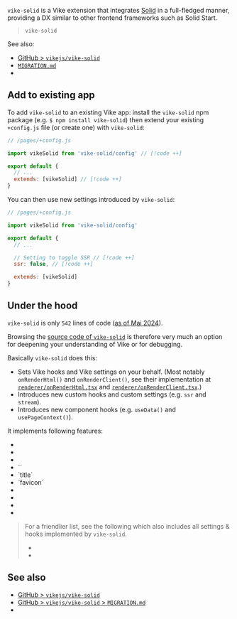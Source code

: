 
`vike-solid` is a <Link href="/extensions">Vike extension</Link> that integrates [Solid](https://solidjs.com) in a full-fledged manner, providing a DX similar to other frontend frameworks such as Solid Start.

> <UseBati>`vike-solid`</UseBati>

See also:
- [GitHub > `vikejs/vike-solid`](https://github.com/vikejs/vike-solid)
- [`MIGRATION.md`](https://github.com/vikejs/vike-solid/blob/main/MIGRATION.md)
- <Link href="/solid" />


## Add to existing app

To add `vike-solid` to an existing Vike app: install the `vike-solid` npm package (e.g. `$ npm install vike-solid`) then extend your existing `+config.js` file (or create one) with `vike-solid`:

```js
// /pages/+config.js

import vikeSolid from 'vike-solid/config' // [!code ++]

export default {
  // ...
  extends: [vikeSolid] // [!code ++]
}
```

You can then use <Link href="#under-the-hood">new settings introduced by `vike-solid`</Link>:

```js
// /pages/+config.js

import vikeSolid from 'vike-solid/config'

export default {
  // ...

  // Setting to toggle SSR // [!code ++]
  ssr: false, // [!code ++]

  extends: [vikeSolid]
}
```


## Under the hood

`vike-solid` is only `542` lines of code ([as of Mai 2024](https://gist.github.com/brillout/e2134686d682e9a450e10e95f1ff570b)).

Browsing the [source code of `vike-solid`](https://github.com/vikejs/vike-solid) is therefore very much an option for deepening your understanding of Vike or for debugging.

Basically `vike-solid` does this:
- Sets <Link href="/hooks">Vike hooks</Link> and <Link href="/settings">Vike settings</Link> on your behalf. (Most notably <Link href="/onRenderHtml">`onRenderHtml()`</Link> and <Link href="/onRenderClient">`onRenderClient()`</Link>, see their implementation at
  [`renderer/onRenderHtml.tsx`](https://github.com/vikejs/vike-solid/blob/main/vike-solid/renderer/onRenderHtml.tsx)
  and
  [`renderer/onRenderClient.tsx`](https://github.com/vikejs/vike-solid/blob/main/vike-solid/renderer/onRenderClient.tsx).)
- Introduces new <Link href="/meta">custom hooks</Link> and <Link href="/meta">custom settings</Link> (e.g. <Link href="/ssr">`ssr`</Link> and <Link href="/stream">`stream`</Link>).
- Introduces new component hooks (e.g. <Link href="/useData">`useData()`</Link> and <Link href="/usePageContext">`usePageContext()`</Link>).

It implements following features:

- <Link noBreadcrumb href="/useData" />
- <Link noBreadcrumb href="/usePageContext" />
- <Link noBreadcrumb href="/Layout" />
- <Link href="/head">`<Head>`</Link>
- <Link href="/head">`title`</Link>
- <Link href="/head">`favicon`</Link>
- <Link noBreadcrumb href="/lang" />
- <Link noBreadcrumb href="/ssr" />
- <Link noBreadcrumb href="/stream" />
- <Link noBreadcrumb href="/ClientOnly" />

> For a friendlier list, see the following which also includes all settings & hooks implemented by `vike-solid`.
> - <Link href="/settings" />
> - <Link href="/hooks" />


## See also

- [GitHub > `vikejs/vike-solid`](https://github.com/vikejs/vike-solid)
- [GitHub > `vikejs/vike-solid` > `MIGRATION.md`](https://github.com/vikejs/vike-solid/blob/main/MIGRATION.md)
- <Link href="/solid" />
